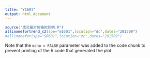 ```yaml
---
title: "Y1601"
output: html_document
---
```


```r
source("成交量对价格的影响.R")
allinonefortrend_c2(spe="m1601",location="dc",dates="201509")
#allinonefor(spe="SR601",location="zc",dates="201509")
```

Note that the `echo = FALSE` parameter was added to the code chunk to prevent printing of the R code that generated the plot.
